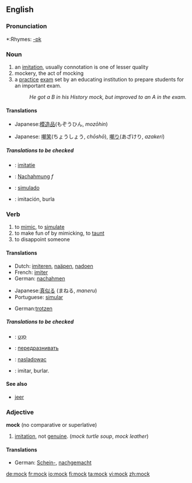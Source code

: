==English==

===Pronunciation===
*:Rhymes: [[Rhymes:English:-ɒk|-ɒk]]

=== Noun ===
{{en-noun}}
# an [[imitation]], usually connotation is one of lesser quality
# mockery, the act of mocking
# a [[practice]] [[exam]] set by an educating institution to prepare students for an important exam.
#: ''He got a B in his History mock, but improved to an A in the exam.''

==== Translations ====
{{trans-top|an imitation}}
*Japanese:[[模造品]](もぞうひん, ''mozōhin'')
{{trans-mid}}
{{trans-bottom}}
{{trans-top|act of mocking}}
*Japanese: [[嘲笑]](ちょうしょう, ''chōshō''), [[嘲り]](あざけり, ''azakeri'')
{{trans-mid}}
{{trans-bottom}}
{{trans-top|a school exam}}
{{trans-mid}}
{{trans-bottom}}
===== Translations to be checked =====
*{{ttbc|Dutch}}: [[imitatie]]
*{{ttbc|German}}: [[Nachahmung]] ''f''
*{{ttbc|Portuguese}}: [[simulado]]
*{{ttbc|Spanish}}: imitación, burla

=== Verb ===
{{en-verb}}

# to [[mimic]], to [[simulate]]
# to make fun of by mimicking, to [[taunt]]
# to disappoint someone

==== Translations ====
{{trans-top|to mimic}}
*Dutch: [[imiteren]], [[naäpen]], [[nadoen]]
*French: [[imiter]]
*German: [[nachahmen]]
{{trans-mid}}
*Japanese:[[真似る]] (まねる, ''maneru'')
*Portuguese: [[simular]]
{{trans-bottom}}
{{trans-top|to taunt}}
*German:[[trotzen]]
{{trans-mid}}
{{trans-bottom}}
{{trans-top|to dissapoint someone}}
{{trans-mid}}
{{trans-bottom}}
===== Translations to be checked =====
*{{ttbc|Hebrew}}: [[סנט|סָנַט]]
*{{ttbc|Russian}}: [[передразнивать]]
*{{ttbc|Polish}}: [[nasladowac]]
*{{ttbc|Spanish}}: imitar, burlar.

==== See also ====
*[[jeer]]

=== Adjective ===
'''mock''' (no comparative or superlative)

# [[imitation]], not [[genuine]].  (''mock turtle soup'', ''mock leather'')

==== Translations ====
*German: [[Schein-]], [[nachgemacht]]

[[de:mock]]
[[fr:mock]]
[[io:mock]]
[[fi:mock]]
[[ta:mock]]
[[vi:mock]]
[[zh:mock]]